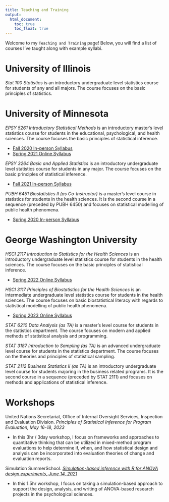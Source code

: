 ```yaml
---
title: Teaching and Training
output: 
  html_document:
    toc: true
    toc_float: true
---
```


Welcome to my `Teaching and Training` page! Below, you will find a list of courses I've taught along with example syllabi. 

# University of Illinois

*Stat 100 Statistics* is an introductory undergraduate level statistics course for students of any and all majors. The course focuses on the basic principles of statistics. 

# University of Minnesota

*EPSY 5261 Introductory Statistical Methods* is an introductory master's level statistics course for students in the educational, psychological, and health sciences. The course focuses the basic principles of statistical inference.

- [Fall 2020 In-person Syllabus](https://github.com/RaoVNV/syllabi/blob/master/EPSY-5261-In-Class-Syllabus-1%20(12).pdf)
- [Spring 2021 Online Syllabus](https://docs.google.com/document/d/1TldXgeV2jh8AWieSigRx3RjXnfbJ0B8Eik8LQY-2XQI/edit#heading=h.gjdgxs)

*EPSY 3264 Basic and Applied Statistics* is an introductory undergraduate level statistics course for students in any major. The course focuses on the basic principles of statistical inference.

- [Fall 2021 In-person Syllabus](https://docs.google.com/document/d/1yFdR_bUwSzqo8R8E1CTWNAQHDYbZCisGxB_dZzlGU1I/edit)

*PUBH 6451 Biostatistics II (as Co-Instructor)* is a master's level course in statistics for students in the health sciences. It is the second course in a sequence (preceded by PUBH 6450) and focuses on statistical modelling of public health phenomena.  

- [Spring 2020 In-person Syllabus](https://github.com/RaoVNV/syllabi/blob/master/PUBH%206451%20Sp2020%20IP.pdf)

# George Washington University

*HSCI 2117 Introduction to Statistics for the Health Sciences* is an introductory undergraduate level statistics course for students in the health sciences. The course focuses on the basic principles of statistical inference. 

- [Spring 2022 Online Syllabus](https://github.com/RaoVNV/syllabi/blob/master/Hsci2117_PrintableSyllabus_8wk%20_1_.pdf)

*HSCI 3117 Principles of Biostatistics for the Health Sciences* is an intermediate undergraduate level statistics course for students in the health sciences. The course focuses on basic biostatistical literacy with regards to statistical modelling of public health phenomena. 

- [Spring 2023 Online Syllabus](https://github.com/RaoVNV/syllabi/blob/10442e5ac93d1bd8d7700a14e9e3c24fe1e17b0c/HSCI%203117%20-%20Spring%202023%20Syllabus.pdf)

*STAT 6210 Data Analysis (as TA)* is a master's level course for students in the statistics department. The course focuses on modern and applied methods of statistical analysis and programming. 

*STAT 3187 Introduction to Sampling (as TA)* is an advanced undergraduate level course for students in the statistics department. The course focuses on the theories and principles of statistical sampling. 

*STAT 2112 Business Statistics II (as TA)* is an introductory undergraduate level course for students majoring in the business related programs. It is the second course in a sequence (preceded by STAT 2111) and focuses on methods and applications of statistical inference.

# Workshops

United Nations Secretariat, Office of Internal Oversight Services, Inspection and Evaluation Division. *Principles of Statistical Inference for Program Evaluation, May 16-18, 2023*

- In this 3hr / 3day workshop, I focus on frameworks and approaches to quantitative thinking that can be utilized in mixed-method program evaluations to help determine if, when, and how statistical design and analysis can be incorporated into evaluation theories of change and evaluation reports. 

Simulation SummerSchool. *[Simulation-based inference with R for ANOVA design experiments, June 14, 2021](https://simsummerschool.github.io/index.html)*

- In this 1.5hr workshop, I focus on taking a simulation-based approach to support the design, analysis, and writing of ANOVA-based research projects in the psychological sciences. 
